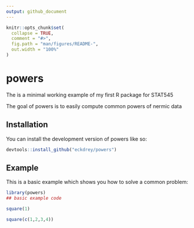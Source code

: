 ```yaml
---
output: github_document
---
```


<!-- README.md is generated from README.Rmd. Please edit that file -->

```r
knitr::opts_chunk$set(
  collapse = TRUE,
  comment = "#>",
  fig.path = "man/figures/README-",
  out.width = "100%"
)
```

# powers

The is a minimal working example of my first R package for STAT545

The goal of powers is to easily compute common powers of nermic data

## Installation

You can install the development version of powers like so:

``` r
devtools::install_github("eckdrey/powers")
```

## Example

This is a basic example which shows you how to solve a common problem:

```r
library(powers)
## basic example code

square(1)

square(c(1,2,3,4))

```
